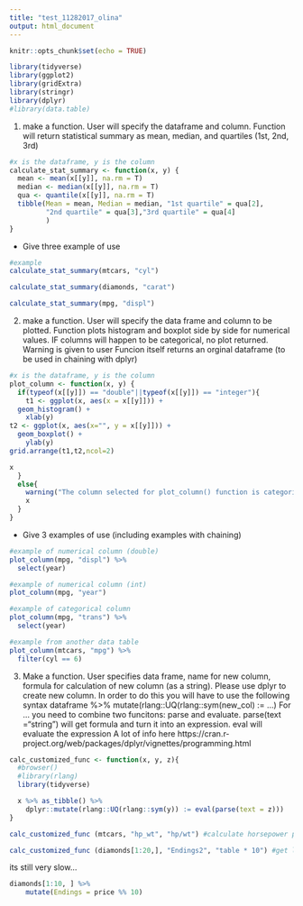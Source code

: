 ```yaml
---
title: "test_11282017_olina"
output: html_document
---
```


```r
knitr::opts_chunk$set(echo = TRUE)
```

```r
library(tidyverse)
library(ggplot2)
library(gridExtra)
library(stringr)
library(dplyr)
#library(data.table)
```

1. make a function. User will specify the dataframe and column. 
Function will return statistical summary as mean, median, and quartiles (1st, 2nd, 3rd)

```r
#x is the dataframe, y is the column
calculate_stat_summary <- function(x, y) {
  mean <- mean(x[[y]], na.rm = T)
  median <- median(x[[y]], na.rm = T)
  qua <- quantile(x[[y]], na.rm = T)
  tibble(Mean = mean, Median = median, "1st quartile" = qua[2],
         "2nd quartile" = qua[3],"3rd quartile" = qua[4]
         )
}
```

- Give three example of use
```r
#example
calculate_stat_summary(mtcars, "cyl")
```
```r
calculate_stat_summary(diamonds, "carat")
```

```r
calculate_stat_summary(mpg, "displ")
```

2. make a function. User will specify the data frame and column to be plotted.
Function plots histogram and boxplot side by side for numerical values. 
	IF columns will happen to be categorical, no plot returned. Warning is given to user
Funcion itself returns an orginal dataframe (to be used in chaining with dplyr)
```r
#x is the dataframe, y is the column
plot_column <- function(x, y) {
  if(typeof(x[[y]]) == "double"||typeof(x[[y]]) == "integer"){
    t1 <- ggplot(x, aes(x = x[[y]])) +
  geom_histogram() +
    xlab(y)
t2 <- ggplot(x, aes(x="", y = x[[y]])) +
  geom_boxplot() +
    ylab(y)
grid.arrange(t1,t2,ncol=2)

x
  }
  else{
    warning("The column selected for plot_column() function is categorical!!")
    x
  }
}
```

- Give 3 examples of use (including examples with chaining)
```r
#example of numerical column (double)
plot_column(mpg, "displ") %>%
  select(year)
```
```r
#example of numerical column (int)
plot_column(mpg, "year") 
```
```r
#example of categorical column
plot_column(mpg, "trans") %>%
  select(year)
```

```r
#example from another data table
plot_column(mtcars, "mpg") %>%
  filter(cyl == 6)
```

3. Make a function. User specifies data frame, name for new column, formula for calculation of new column (as a string).
Please use dplyr to create new column. In order to do this you will have to use the following syntax
dataframe %>%
  mutate(rlang::UQ(rlang::sym(new_col) := ...) 
  For ... you need to combine two funcitons: parse and evaluate. parse(text ="string") will get formula and turn it into an expression.
  eval will evaluate the expression 
A lot of info here https://cran.r-project.org/web/packages/dplyr/vignettes/programming.html

```r
calc_customized_func <- function(x, y, z){
  #browser()
  #library(rlang)
  library(tidyverse)

  x %>% as_tibble() %>%
    dplyr::mutate(rlang::UQ(rlang::sym(y)) := eval(parse(text = z)))
}
```

```r
calc_customized_func (mtcars, "hp_wt", "hp/wt") #calculate horsepower per weight
```


```r
calc_customized_func (diamonds[1:20,], "Endings2", "table * 10") #get last digit of price
```

its still very slow...
```r
diamonds[1:10, ] %>%
    mutate(Endings = price %% 10)
```









